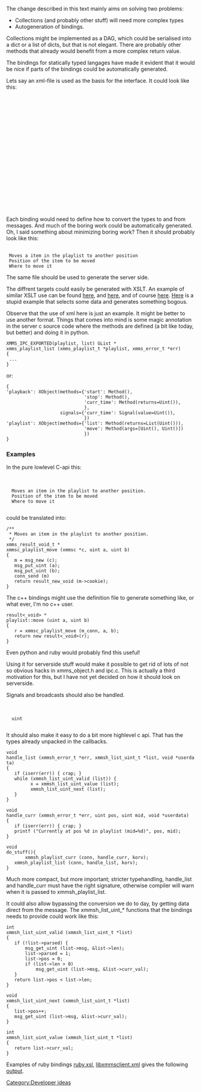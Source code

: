 The change described in this text mainly aims on solving two problems:

* Collections (and probably other stuff) will need more complex types
* Autogeneration of bindings.

Collections might be implemented as a DAG, which could be serialised into a dict or a list of dicts, but that is not elegant. There are probably other methods that already would benefit from a more complex return value.

The bindings for statically typed langages have made it evident that it would be nice if parts of the bindings could be automatically generated.

Lets say an xml-file is used as the basis for the interface. It could look like this:

 <xmmsipc>
  <object name="playback">
   <method name="start" />
   <method name="stop" />
   <method name="curr_time" />
    <return><uint/></return>
   </method>
   <method name="jump">
    <arg><uint/></arg>
   </method>
  </object>
  <object name="playlist">
   <method name="list">
    <return><list><uint/></list></return>
   </method>
   <method name="move">
    <arg><uint /></arg>
    <arg><uint /></arg>
   </method>
  </object>
 </xmmsipc>


Each binding would need to define how to convert the types to and from messages. And much of the boring work could be automatically generated. Oh, I said something about minimizing boring work? Then it should probably look like this:

 <method name="move">
  <doc>Moves a item in the playlist to another position</doc>
  <arg><uint /><doc>Position of the item to be moved</doc></arg>
  <arg><uint /><doc>Where to move it</doc></arg>
 </method>

The same file should be used to generate the server side.

The diffrent targets could easily be generated with XSLT. An example of similar XSLT use can be found [https://svn.cronos.be/svn/codegen/trunk/Documentation/creating_codegen_xslt_templates.txt here], and [https://svn.cronos.be/svn/codegen/trunk/Documentation/sample-class-source.xml here], and of course [http://www.w3.org/Style/XSL/ here]. [http://320e88ea593700b3.paste.se/ Here] is a stupid example that selects some data and generates something bogous.

Observe that the use of xml here is just an example. It might be better to use another format. Things that comes into mind is some magic annotation in the server c source code where the methods are defined (a bit like today, but better) and doing it in python.

 XMMS_IPC_EXPORTED(playlist, list) GList *
 xmms_playlist_list (xmms_playlist_t *playlist, xmms_error_t *err)
 {
  ...
 }

or:

 {
 'playback': XObject(methods={'start': Method(),
                              'stop': Method(),
                              'curr_time': Method(returns=Uint()),
                              },
                     signals={'curr_time': Signal(value=Uint()),
                              })
 'playlist': XObject(methods={'list': Method(returns=List(Uint())),
                              'move': Method(args=[Uint(), Uint()])
                              })
 }



===Examples===

In the pure lowlevel C-api this:

 <object name="playlist">
  <method name="move">
   <doc>Moves an item in the playlist to another position.</doc>
   <arg><uint /><doc>Position of the item to be moved</doc></arg>
   <arg><uint /><doc>Where to move it</doc></arg>
  </method>
 </object>

could be translated into:

 /**
  * Moves an item in the playlist to another position.
  */
 xmms_result_void_t *
 xmmsc_playlist_move (xmmsc *c, uint a, uint b)
 {
 	m = msg_new (c);
 	msg_put_uint (a);
 	msg_put_uint (b);
 	conn_send (m)
 	return result_new_void (m->cookie);
 }

The c++ bindings might use the definition file to generate something like, or what ever, I'm no c++ user.

 result<_void> *
 playlist::move (uint a, uint b)
 {
 	r = xmmsc_playlist_move (m_conn, a, b);
 	return new result<_void>(r);
 }

Even python and ruby would probably find this useful!

Using it for serverside stuff would make it possible to get rid of lots of not so obvious hacks in xmms_object.h and ipc.c. This is actually a third motivation for this, but I have not yet decided on how it should look on serverside.

Signals and broadcasts should also be handled.

 <object name="playback">
  <signal name="curr_time">
   <value>uint</value>
  </signal>
 <object>




It should also make it easy to do a bit more highlevel c api. That has the types already unpacked in the callbacks.

 void
 handle_list (xmmsh_error_t *err, xmmsh_list_uint_t *list, void *userdata)
 {
 	if (iserr(err)) { crap; }
 	while (xmmsh_list_uint_valid (list)) {
 	      x = xmmsh_list_uint_value (list);
 	      xmmsh_list_uint_next (list);
 	}
 }

 void
 handle_curr (xmmsh_error_t *err, uint pos, uint mid, void *userdata)
 {
 	if (iserr(err)) { crap; }
 	printf ("Currently at pos %d in playlist (mid=%d)", pos, mid);
 }

 void
 do_stuff(){
        xmmsh_playlist_curr (conn, handle_curr, korv);
 	xmmsh_playlist_list (conn, handle_list, korv);
 }

Much more compact, but more important; stricter typehandling, handle_list and handle_curr must have the right signature, otherwise compiler will warn when it is passed to xmmsh_playlist_list.

It could also allow bypassing the conversion we do to day, by getting data direct from the message. The xmmsh_list_uint_* functions that the bindings needs to provide could work like this:

 int
 xmmsh_list_uint_valid (xmmsh_list_uint_t *list)
 {
 	if (!list->parsed) {
 		msg_get_uint (list->msg, &list->len);
 		list->parsed = 1;
 		list->pos = 0;
 		if (list->len > 0)
 			msg_get_uint (list->msg, &list->curr_val);
 	}
 	return list->pos < list->len;
 }

 void
 xmmsh_list_uint_next (xmmsh_list_uint_t *list)
 {
 	list->pos++;
 	msg_get_uint (list->msg, &list->curr_val);
 }

 int 
 xmmsh_list_uint_value (xmmsh_list_uint_t *list)
 {
 	return list->curr_val;
 }

Examples of ruby bindings [http://exodus.xmms.se/~nano/ruby.xsl ruby.xsl], [http://exodus.xmms.se/~tilman/libxmmsclient.xml libxmmsclient.xml] gives the following [http://exodus.xmms.se/~nano/test.out output].

[[Category:Developer ideas]]